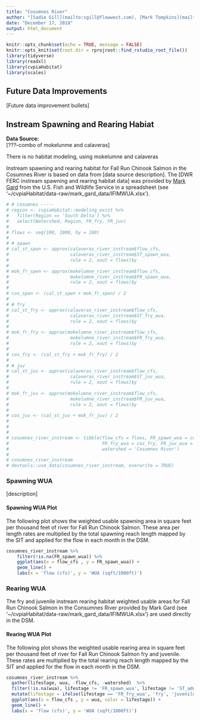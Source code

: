 ```yaml
---
title: "Cosumnes River"
author: "[Sadie Gill](mailto:sgill@flowwest.com), [Mark Tompkins](mailto:mtompkins@flowwest.com)"
date: "December 17, 2018"
output: html_document
---
```


```r
knitr::opts_chunk$set(echo = TRUE, message = FALSE)
knitr::opts_knit$set(root.dir = rprojroot::find_rstudio_root_file())
library(tidyverse)
library(readxl)
library(cvpiaHabitat)
library(scales)

```
## Future Data Improvements
[Future data improvement bullets]

## Instream Spawning and Rearing Habiat

**Data Source:**   
[???--combo of mokelunme and calaveras]

There is no habitat modeling, using mokelumne and calaveras

Instream spawning and rearing habitat for Fall Run Chinook Salmon in the Cosumnes River is based on data from [data source description]. The [DWR FERC instream spawning and rearing habitat data] was provided by [Mark Gard](mailto:mark_gard@fws.gov) from the U.S. Fish and Wildlife Service in a spreadsheet (see '~/cvpiaHabitat/data-raw/mark_gard_data/IFIMWUA.xlsx').

```r
# # cosumnes -----
# region <- cvpiaHabitat::modeling_exist %>%
#   filter(Region == 'South Delta') %>%
#   select(Watershed, Region, FR_fry, FR_juv)
# 
# flows <- seq(100, 1000, by = 100)
# 
# # spawn
# cal_st_spwn <- approx(calaveras_river_instream$flow_cfs, 
#                       calaveras_river_instream$ST_spawn_wua, 
#                       rule = 2, xout = flows)$y
# 
# mok_fr_spwn <- approx(mokelumne_river_instream$flow_cfs, 
#                       mokelumne_river_instream$FR_spawn_wua, 
#                       rule = 2, xout = flows)$y
# 
# cos_spwn <- (cal_st_spwn + mok_fr_spwn) / 2
# 
# # fry
# cal_st_fry <- approx(calaveras_river_instream$flow_cfs, 
#                       calaveras_river_instream$ST_fry_wua, 
#                       rule = 2, xout = flows)$y
# 
# mok_fr_fry <- approx(mokelumne_river_instream$flow_cfs, 
#                       mokelumne_river_instream$FR_fry_wua, 
#                       rule = 2, xout = flows)$y
# 
# cos_fry <- (cal_st_fry + mok_fr_fry) / 2
# 
# # juv
# cal_st_juv <- approx(calaveras_river_instream$flow_cfs, 
#                       calaveras_river_instream$ST_juv_wua, 
#                       rule = 2, xout = flows)$y
# 
# mok_fr_juv <- approx(mokelumne_river_instream$flow_cfs, 
#                       mokelumne_river_instream$FR_juv_wua, 
#                       rule = 2, xout = flows)$y
# 
# cos_juv <- (cal_st_juv + mok_fr_juv) / 2
# 
# 
# 
# cosumnes_river_instream <- tibble(flow_cfs = flows, FR_spawn_wua = cos_spwn, 
#                                   FR_fry_wua = cos_fry, FR_juv_wua = cos_juv,
#                                   watershed = 'Cosumnes River')
# 
# cosumnes_river_instream
# devtools::use_data(cosumnes_river_instream, overwrite = TRUE)
```

### Spawning WUA 
[description]

#### Spawning WUA Plot
The following plot shows the weighted usable spawning area in square feet per thousand feet of river for Fall Run Chinook Salmon. These area per length rates are multiplied by the total spawning reach length mapped by the SIT and applied for the flow in each month in the DSM.

``` r
cosumnes_river_instream %>% 
    filter(!is.na(FR_spawn_wua)) %>%
    ggplot(aes(x = flow_cfs , y = FR_spawn_wua)) +
    geom_line() +
    labs(x = 'flow (cfs)', y = 'WUA (sqft/1000ft)')
```

### Rearing WUA
The fry and juvenile instream rearing habitat weighted usable areas for Fall Run Chinook Salmon in the Consumnes River provided by Mark Gard (see '~/cvpiaHabitat/data-raw/mark_gard_data/IFIMWUA.xlsx') are used directly in the DSM. 

#### Rearing WUA Plot

The following plot shows the weighted usable rearing area in square feet per thousand feet of river for Fall Run Chinook Salmon fry and juvenile. These rates are multiplied by the total rearing reach length mapped by the SIT and applied for the flow in each month in the DSM.
``` r
cosumnes_river_instream %>% 
  gather(lifestage, wua, -flow_cfs, -watershed)  %>% 
  filter(!is.na(wua), lifestage != 'FR_spawn_wua', lifestage != 'ST_adult_wua') %>%
  mutate(lifestage = ifelse(lifestage == 'FR_fry_wua', 'fry', 'juvenile')) %>% 
  ggplot(aes(x = flow_cfs , y = wua, color = lifestage)) +
  geom_line() +
  labs(x = 'flow (cfs)', y = 'WUA (sqft/1000ft)')
```


